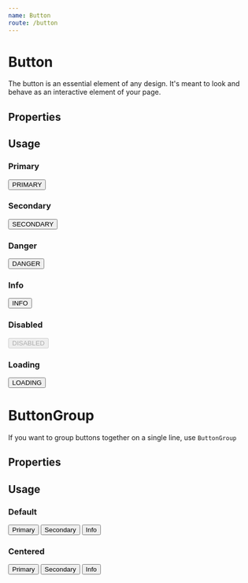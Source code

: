```yaml
---
name: Button
route: /button
---
```



# Button
The button is an essential element of any design. It's meant to look and behave as an interactive element of your page.

## Properties
<Props of={Button} />

## Usage

### Primary
<Playground>
  <DocsWrapper>
    <Button variant="primary">PRIMARY</Button>
  </DocsWrapper>
</Playground>

### Secondary
<Playground>
  <DocsWrapper>
    <Button variant="secondary">SECONDARY</Button>
  </DocsWrapper>
</Playground>

### Danger
<Playground>
  <DocsWrapper>
    <Button variant="danger">DANGER</Button>
  </DocsWrapper>
</Playground>

### Info
<Playground>
  <DocsWrapper>
    <Button variant="info">INFO</Button>
  </DocsWrapper>
</Playground>

### Disabled
<Playground>
  <DocsWrapper>
    <Button variant="primary" disabled>DISABLED</Button>
  </DocsWrapper>
</Playground>

### Loading
<Playground>
  <DocsWrapper>
    <Button variant="primary" isLoading>LOADING</Button>
  </DocsWrapper>
</Playground>

# ButtonGroup
If you want to group buttons together on a single line, use `ButtonGroup`

## Properties
<Props of={ButtonGroup} />

## Usage

### Default
<Playground>
  <DocsWrapper>
    <ButtonGroup>
      <Button variant="primary">Primary</Button>
      <Button variant="secondary">Secondary</Button>
      <Button variant="info">Info</Button>
    </ButtonGroup>
  </DocsWrapper>
</Playground>

### Centered
<Playground>
  <DocsWrapper>
    <ButtonGroup isCentered>
      <Button variant="primary">Primary</Button>
      <Button variant="secondary">Secondary</Button>
      <Button variant="info">Info</Button>
    </ButtonGroup>
  </DocsWrapper>
</Playground>
